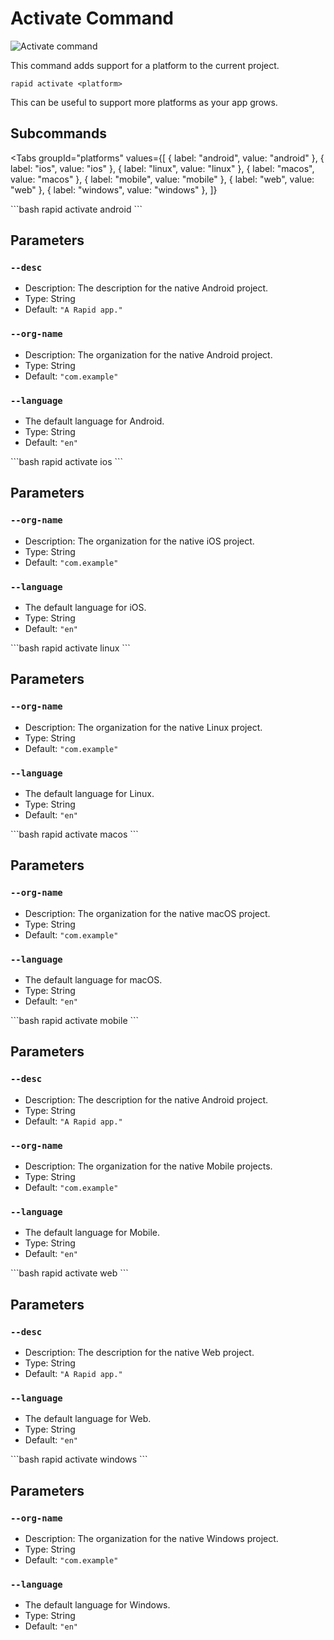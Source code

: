 # Activate Command

<Image src="assets/vhs/activate.gif" alt="Activate command" />

This command adds support for a platform to the current project.

```
rapid activate <platform>
```

This can be useful to support more platforms as your app grows.

## Subcommands

<Tabs
  groupId="platforms"
  values={[
    { label: "android", value: "android" },
    { label: "ios", value: "ios" },
    { label: "linux", value: "linux" },
    { label: "macos", value: "macos" },
    { label: "mobile", value: "mobile" },
    { label: "web", value: "web" },
    { label: "windows", value: "windows" },
  ]}
>
<TabItem value="android">
```bash
rapid activate android
```

## Parameters

### `--desc`

- Description: The description for the native Android project.
- Type: String
- Default: `"A Rapid app."`

### `--org-name`

- Description: The organization for the native Android project.
- Type: String
- Default: `"com.example"`

### `--language`

- The default language for Android.
- Type: String
- Default: `"en"`
</TabItem>
<TabItem value="ios">
```bash
rapid activate ios
```

## Parameters

### `--org-name`

- Description: The organization for the native iOS project.
- Type: String
- Default: `"com.example"`

### `--language`

- The default language for iOS.
- Type: String
- Default: `"en"`
</TabItem>
<TabItem value="linux">
```bash
rapid activate linux
```

## Parameters

### `--org-name`

- Description: The organization for the native Linux project.
- Type: String
- Default: `"com.example"`

### `--language`

- The default language for Linux.
- Type: String
- Default: `"en"`
</TabItem>
<TabItem value="macos">
```bash
rapid activate macos
```

## Parameters

### `--org-name`

- Description: The organization for the native macOS project.
- Type: String
- Default: `"com.example"`

### `--language`

- The default language for macOS.
- Type: String
- Default: `"en"`
</TabItem>
<TabItem value="mobile">
```bash
rapid activate mobile
```

## Parameters

### `--desc`

- Description: The description for the native Android project.
- Type: String
- Default: `"A Rapid app."`

### `--org-name`

- Description: The organization for the native Mobile projects.
- Type: String
- Default: `"com.example"`

### `--language`

- The default language for Mobile.
- Type: String
- Default: `"en"`
</TabItem>
<TabItem value="web">
```bash
rapid activate web
```

## Parameters

### `--desc`

- Description: The description for the native Web project.
- Type: String
- Default: `"A Rapid app."`

### `--language`

- The default language for Web.
- Type: String
- Default: `"en"`
</TabItem>
<TabItem value="windows">
```bash
rapid activate windows
```

## Parameters

### `--org-name`

- Description: The organization for the native Windows project.
- Type: String
- Default: `"com.example"`

### `--language`

- The default language for Windows.
- Type: String
- Default: `"en"`
</TabItem>
</Tabs>

